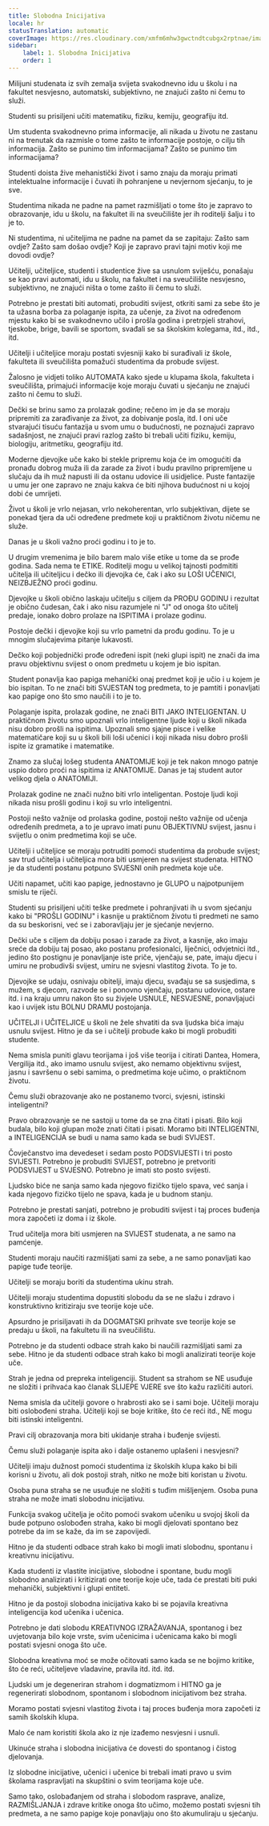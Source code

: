 ```yaml
---
title: Slobodna Inicijativa
locale: hr
statusTranslation: automatic
coverImage: https://res.cloudinary.com/xmfm6mhw3gwctndtcubgx2rptnae/image/upload/v1740337243/small_cover_educacion_fundamental_a051170f1c.webp
sidebar:
    label: 1. Slobodna Inicijativa
    order: 1
---
```

Milijuni studenata iz svih zemalja svijeta svakodnevno idu u školu i na fakultet nesvjesno, automatski, subjektivno, ne znajući zašto ni čemu to služi.

Studenti su prisiljeni učiti matematiku, fiziku, kemiju, geografiju itd.

Um studenta svakodnevno prima informacije, ali nikada u životu ne zastanu ni na trenutak da razmisle o tome zašto te informacije postoje, o cilju tih informacija. Zašto se punimo tim informacijama? Zašto se punimo tim informacijama?

Studenti doista žive mehanistički život i samo znaju da moraju primati intelektualne informacije i čuvati ih pohranjene u nevjernom sjećanju, to je sve.

Studentima nikada ne padne na pamet razmišljati o tome što je zapravo to obrazovanje, idu u školu, na fakultet ili na sveučilište jer ih roditelji šalju i to je to.

Ni studentima, ni učiteljima ne padne na pamet da se zapitaju: Zašto sam ovdje? Zašto sam došao ovdje? Koji je zapravo pravi tajni motiv koji me dovodi ovdje?

Učitelji, učiteljice, studenti i studentice žive sa usnulom sviješću, ponašaju se kao pravi automati, idu u školu, na fakultet i na sveučilište nesvjesno, subjektivno, ne znajući ništa o tome zašto ili čemu to služi.

Potrebno je prestati biti automati, probuditi svijest, otkriti sami za sebe što je ta užasna borba za polaganje ispita, za učenje, za život na određenom mjestu kako bi se svakodnevno učilo i prošla godina i pretrpjeli strahovi, tjeskobe, brige, bavili se sportom, svađali se sa školskim kolegama, itd., itd., itd.

Učitelji i učiteljice moraju postati svjesniji kako bi surađivali iz škole, fakulteta ili sveučilišta pomažući studentima da probude svijest.

Žalosno je vidjeti toliko AUTOMATA kako sjede u klupama škola, fakulteta i sveučilišta, primajući informacije koje moraju čuvati u sjećanju ne znajući zašto ni čemu to služi.

Dečki se brinu samo za prolazak godine; rečeno im je da se moraju pripremiti za zarađivanje za život, za dobivanje posla, itd. I oni uče stvarajući tisuću fantazija u svom umu o budućnosti, ne poznajući zapravo sadašnjost, ne znajući pravi razlog zašto bi trebali učiti fiziku, kemiju, biologiju, aritmetiku, geografiju itd.

Moderne djevojke uče kako bi stekle pripremu koja će im omogućiti da pronađu dobrog muža ili da zarade za život i budu pravilno pripremljene u slučaju da ih muž napusti ili da ostanu udovice ili usidjelice. Puste fantazije u umu jer one zapravo ne znaju kakva će biti njihova budućnost ni u kojoj dobi će umrijeti.

Život u školi je vrlo nejasan, vrlo nekoherentan, vrlo subjektivan, dijete se ponekad tjera da uči određene predmete koji u praktičnom životu ničemu ne služe.

Danas je u školi važno proći godinu i to je to.

U drugim vremenima je bilo barem malo više etike u tome da se prođe godina. Sada nema te ETIKE. Roditelji mogu u velikoj tajnosti podmititi učitelja ili učiteljicu i dečko ili djevojka će, čak i ako su LOŠI UČENICI, NEIZBJEŽNO proći godinu.

Djevojke u školi obično laskaju učitelju s ciljem da PROĐU GODINU i rezultat je obično čudesan, čak i ako nisu razumjele ni "J" od onoga što učitelj predaje, ionako dobro prolaze na ISPITIMA i prolaze godinu.

Postoje dečki i djevojke koji su vrlo pametni da prođu godinu. To je u mnogim slučajevima pitanje lukavosti.

Dečko koji pobjednički prođe određeni ispit (neki glupi ispit) ne znači da ima pravu objektivnu svijest o onom predmetu u kojem je bio ispitan.

Student ponavlja kao papiga mehanički onaj predmet koji je učio i u kojem je bio ispitan. To ne znači biti SVJESTAN tog predmeta, to je pamtiti i ponavljati kao papige ono što smo naučili i to je to.

Polaganje ispita, prolazak godine, ne znači BITI JAKO INTELIGENTAN. U praktičnom životu smo upoznali vrlo inteligentne ljude koji u školi nikada nisu dobro prošli na ispitima. Upoznali smo sjajne pisce i velike matematičare koji su u školi bili loši učenici i koji nikada nisu dobro prošli ispite iz gramatike i matematike.

Znamo za slučaj lošeg studenta ANATOMIJE koji je tek nakon mnogo patnje uspio dobro proći na ispitima iz ANATOMIJE. Danas je taj student autor velikog djela o ANATOMIJI.

Prolazak godine ne znači nužno biti vrlo inteligentan. Postoje ljudi koji nikada nisu prošli godinu i koji su vrlo inteligentni.

Postoji nešto važnije od prolaska godine, postoji nešto važnije od učenja određenih predmeta, a to je upravo imati punu OBJEKTIVNU svijest, jasnu i svijetlu o onim predmetima koji se uče.

Učitelji i učiteljice se moraju potruditi pomoći studentima da probude svijest; sav trud učitelja i učiteljica mora biti usmjeren na svijest studenata. HITNO je da studenti postanu potpuno SVJESNI onih predmeta koje uče.

Učiti napamet, učiti kao papige, jednostavno je GLUPO u najpotpunijem smislu te riječi.

Studenti su prisiljeni učiti teške predmete i pohranjivati ih u svom sjećanju kako bi "PROŠLI GODINU" i kasnije u praktičnom životu ti predmeti ne samo da su beskorisni, već se i zaboravljaju jer je sjećanje nevjerno.

Dečki uče s ciljem da dobiju posao i zarade za život, a kasnije, ako imaju sreće da dobiju taj posao, ako postanu profesionalci, liječnici, odvjetnici itd., jedino što postignu je ponavljanje iste priče, vjenčaju se, pate, imaju djecu i umiru ne probudivši svijest, umiru ne svjesni vlastitog života. To je to.

Djevojke se udaju, osnivaju obitelji, imaju djecu, svađaju se sa susjedima, s mužem, s djecom, razvode se i ponovno vjenčaju, postanu udovice, ostare itd. i na kraju umru nakon što su živjele USNULE, NESVJESNE, ponavljajući kao i uvijek istu BOLNU DRAMU postojanja.

UČITELJI i UČITELJICE u školi ne žele shvatiti da sva ljudska bića imaju usnulu svijest. Hitno je da se i učitelji probude kako bi mogli probuditi studente.

Nema smisla puniti glavu teorijama i još više teorija i citirati Dantea, Homera, Vergilija itd., ako imamo usnulu svijest, ako nemamo objektivnu svijest, jasnu i savršenu o sebi samima, o predmetima koje učimo, o praktičnom životu.

Čemu služi obrazovanje ako ne postanemo tvorci, svjesni, istinski inteligentni?

Pravo obrazovanje se ne sastoji u tome da se zna čitati i pisati. Bilo koji budala, bilo koji glupan može znati čitati i pisati. Moramo biti INTELIGENTNI, a INTELIGENCIJA se budi u nama samo kada se budi SVIJEST.

Čovječanstvo ima devedeset i sedam posto PODSVIJESTI i tri posto SVIJESTI. Potrebno je probuditi SVIJEST, potrebno je pretvoriti PODSVIJEST u SVJESNO. Potrebno je imati sto posto svijesti.

Ljudsko biće ne sanja samo kada njegovo fizičko tijelo spava, već sanja i kada njegovo fizičko tijelo ne spava, kada je u budnom stanju.

Potrebno je prestati sanjati, potrebno je probuditi svijest i taj proces buđenja mora započeti iz doma i iz škole.

Trud učitelja mora biti usmjeren na SVIJEST studenata, a ne samo na pamćenje.

Studenti moraju naučiti razmišljati sami za sebe, a ne samo ponavljati kao papige tuđe teorije.

Učitelji se moraju boriti da studentima ukinu strah.

Učitelji moraju studentima dopustiti slobodu da se ne slažu i zdravo i konstruktivno kritiziraju sve teorije koje uče.

Apsurdno je prisiljavati ih da DOGMATSKI prihvate sve teorije koje se predaju u školi, na fakultetu ili na sveučilištu.

Potrebno je da studenti odbace strah kako bi naučili razmišljati sami za sebe. Hitno je da studenti odbace strah kako bi mogli analizirati teorije koje uče.

Strah je jedna od prepreka inteligenciji. Student sa strahom se NE usuđuje ne složiti i prihvaća kao članak SLIJEPE VJERE sve što kažu različiti autori.

Nema smisla da učitelji govore o hrabrosti ako se i sami boje. Učitelji moraju biti oslobođeni straha. Učitelji koji se boje kritike, što će reći itd., NE mogu biti istinski inteligentni.

Pravi cilj obrazovanja mora biti ukidanje straha i buđenje svijesti.

Čemu služi polaganje ispita ako i dalje ostanemo uplašeni i nesvjesni?

Učitelji imaju dužnost pomoći studentima iz školskih klupa kako bi bili korisni u životu, ali dok postoji strah, nitko ne može biti koristan u životu.

Osoba puna straha se ne usuđuje ne složiti s tuđim mišljenjem. Osoba puna straha ne može imati slobodnu inicijativu.

Funkcija svakog učitelja je očito pomoći svakom učeniku u svojoj školi da bude potpuno oslobođen straha, kako bi mogli djelovati spontano bez potrebe da im se kaže, da im se zapovijedi.

Hitno je da studenti odbace strah kako bi mogli imati slobodnu, spontanu i kreativnu inicijativu.

Kada studenti iz vlastite inicijative, slobodne i spontane, budu mogli slobodno analizirati i kritizirati one teorije koje uče, tada će prestati biti puki mehanički, subjektivni i glupi entiteti.

Hitno je da postoji slobodna inicijativa kako bi se pojavila kreativna inteligencija kod učenika i učenica.

Potrebno je dati slobodu KREATIVNOG IZRAŽAVANJA, spontanog i bez uvjetovanja bilo koje vrste, svim učenicima i učenicama kako bi mogli postati svjesni onoga što uče.

Slobodna kreativna moć se može očitovati samo kada se ne bojimo kritike, što će reći, učiteljeve vladavine, pravila itd. itd. itd.

Ljudski um je degeneriran strahom i dogmatizmom i HITNO ga je regenerirati slobodnom, spontanom i slobodnom inicijativom bez straha.

Moramo postati svjesni vlastitog života i taj proces buđenja mora započeti iz samih školskih klupa.

Malo će nam koristiti škola ako iz nje izađemo nesvjesni i usnuli.

Ukinuće straha i slobodna inicijativa će dovesti do spontanog i čistog djelovanja.

Iz slobodne inicijative, učenici i učenice bi trebali imati pravo u svim školama raspravljati na skupštini o svim teorijama koje uče.

Samo tako, oslobađanjem od straha i slobodom rasprave, analize, RAZMIŠLJANJA i zdrave kritike onoga što učimo, možemo postati svjesni tih predmeta, a ne samo papige koje ponavljaju ono što akumuliraju u sjećanju.

